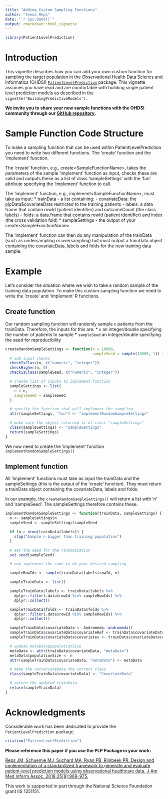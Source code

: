 ```yaml
---
title: "Adding Custom Sampling Functions"
author: "Jenna Reps"
date: "`r Sys.Date()`"
output: rmarkdown::html_vignette
---
```


```{=html}
<!--
%\VignetteEngine{knitr::rmarkdown}
%\VignetteIndexEntry{Adding Custom Sampling}
%\VignetteEncoding{UTF-8}
-->
```
```r
library(PatientLevelPrediction)
```

# Introduction

This vignette describes how you can add your own custom function for
sampling the target population in the Observational Health Data Sciencs
and Informatics (OHDSI)
[`PatientLevelPrediction`](https://github.com/OHDSI/PatientLevelPrediction)
package. This vignette assumes you have read and are comfortable with
building single patient level prediction models as described in the
`vignette('BuildingPredictiveModels')`.

**We invite you to share your new sample functions with the OHDSI
community through our [GitHub
repository](https://github.com/OHDSI/PatientLevelPrediction).**

# Sample Function Code Structure

To make a sampling function that can be used within
PatientLevelPrediction you need to write two different functions. The
'create' function and the 'implement' function.

The 'create' function, e.g., create\<SampleFunctionName\>, takes the
parameters of the sample 'implement' function as input, checks these are
valid and outputs these as a list of class 'sampleSettings' with the
'fun' attribute specifying the 'implement' function to call.

The 'implement' function, e.g., implement\<SampleFunctionName\>, must
take as input: \* trainData - a list containing: - covariateData: the
plpData\$covariateData restricted to the training patients - labels: a
data frame that contain rowId (patient identifier) and outcomeCount (the
class labels) - folds: a data.frame that contains rowId (patient
identifier) and index (the cross validation fold) \* sampleSettings -
the output of your create\<SampleFunctionName\>

The 'implement' function can then do any manipulation of the trainData
(such as undersampling or oversampling) but must output a trainData
object containing the covariateData, labels and folds for the new
training data sample.

# Example

Let's consider the situation where we wish to take a random sample of
the training data population. To make this custom sampling function we
need to write the 'create' and 'implement' R functions.

## Create function

Our random sampling function will randomly sample `n` patients from the
trainData. Therefore, the inputs for this are: \* `n` an integer/double
specifying the number of patients to sample \* `sampleSeed` an
integer/double specifying the seed for reproducibility

```r
createRandomSampleSettings <- function(n = 10000,
                                       sampleSeed = sample(10000, 1)) {
  # add input checks
  checkIsClass(n, c("numeric", "integer"))
  checkHigher(n, 0)
  checkIsClass(sampleSeed, c("numeric", "integer"))

  # create list of inputs to implement function
  sampleSettings <- list(
    n = n,
    sampleSeed = sampleSeed
  )

  # specify the function that will implement the sampling
  attr(sampleSettings, "fun") <- "implementRandomSampleSettings"

  # make sure the object returned is of class "sampleSettings"
  class(sampleSettings) <- "sampleSettings"
  return(sampleSettings)
}
```

We now need to create the 'implement' function
`implementRandomSampleSettings()`

## Implement function

All 'implement' functions must take as input the trainData and the
sampleSettings (this is the output of the 'create' function). They must
return a trainData object containing the covariateData, labels and
folds.

In our example, the `createRandomSampleSettings()` will return a list
with 'n' and 'sampleSeed'. The sampleSettings therefore contains these.

```r
implementRandomSampleSettings <- function(trainData, sampleSettings) {
  n <- sampleSettings$n
  sampleSeed <- sampleSettings$sampleSeed

  if (n > nrow(trainData$labels)) {
    stop("Sample n bigger than training population")
  }

  # set the seed for the randomization
  set.seed(sampleSeed)

  # now implement the code to do your desired sampling

  sampleRowIds <- sample(trainData$labels$rowId, n)

  sampleTrainData <- list()

  sampleTrainData$labels <- trainData$labels %>%
    dplyr::filter(.data$rowId %in% sampleRowIds) %>%
    dplyr::collect()

  sampleTrainData$folds <- trainData$folds %>%
    dplyr::filter(.data$rowId %in% sampleRowIds) %>%
    dplyr::collect()

  sampleTrainData$covariateData <- Andromeda::andromeda()
  sampleTrainData$covariateData$covariateRef <- trainData$covariateData$covariateRef
  sampleTrainData$covariateData$covariates <- trainData$covariateData$covariates %>% dplyr::filter(.data$rowId %in% sampleRowIds)

  # update metaData$populationSize
  metaData <- attr(trainData$covariateData, "metaData")
  metaData$populationSize <- n
  attr(sampleTrainData$covariateData, "metaData") <- metaData

  # make the cocvariateData the correct class
  class(sampleTrainData$covariateData) <- "CovariateData"

  # return the updated trainData
  return(sampleTrainData)
}
```

# Acknowledgments

Considerable work has been dedicated to provide the
`PatientLevelPrediction` package.

```r
citation("PatientLevelPrediction")
```

**Please reference this paper if you use the PLP Package in your work:**

[Reps JM, Schuemie MJ, Suchard MA, Ryan PB, Rijnbeek PR. Design and
implementation of a standardized framework to generate and evaluate
patient-level prediction models using observational healthcare data. J
Am Med Inform Assoc.
2018;25(8):969-975.](https://dx.doi.org/10.1093/jamia/ocy032)

This work is supported in part through the National Science Foundation
grant IIS 1251151.
